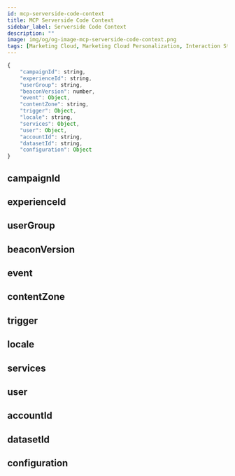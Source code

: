 ```yaml
---
id: mcp-serverside-code-context
title: MCP Serverside Code Context
sidebar_label: Serverside Code Context
description: ""
image: img/og/og-image-mcp-serverside-code-context.png
tags: [Marketing Cloud, Marketing Cloud Personalization, Interaction Studio, Personalisation, TypeScript]
---
```



<LeadText content="" />



```js title="Structure of the context object"
{
    "campaignId": string,
    "experienceId": string,
    "userGroup": string,
    "beaconVersion": number,
    "event": Object,
    "contentZone": string,
    "trigger": Object,
    "locale": string,
    "services": Object,
    "user": Object,
    "accountId": string,
    "datasetId": string,
    "configuration": Object
}
```

## campaignId

## experienceId

## userGroup

## beaconVersion

## event

## contentZone

## trigger

## locale

## services

## user

## accountId

## datasetId

## configuration